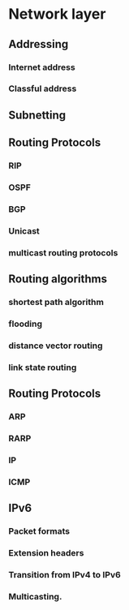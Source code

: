 # Network layer

## Addressing

### Internet address

### Classful address

## Subnetting

## Routing Protocols

### RIP

### OSPF

### BGP

### Unicast

### multicast routing protocols

## Routing algorithms

### shortest path algorithm

### flooding

### distance vector routing

### link state routing

## Routing Protocols

### ARP

### RARP

### IP

### ICMP

## IPv6

### Packet formats

### Extension headers

### Transition from IPv4 to IPv6

### Multicasting.
